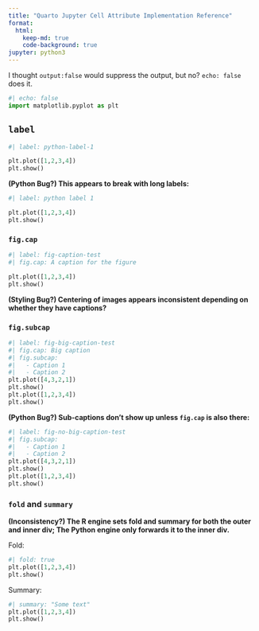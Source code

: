 ```yaml
---
title: "Quarto Jupyter Cell Attribute Implementation Reference"
format:
  html:
    keep-md: true
    code-background: true
jupyter: python3
---
```


I thought `output:false` would suppress the output, but no? `echo: false` does it.

```python
#| echo: false
import matplotlib.pyplot as plt
```

## `label`

```python
#| label: python-label-1

plt.plot([1,2,3,4])
plt.show()
```

**(Python Bug?) This appears to break with long labels:**

```python
#| label: python label 1

plt.plot([1,2,3,4])
plt.show()
```

### `fig.cap`

```python
#| label: fig-caption-test
#| fig.cap: A caption for the figure

plt.plot([1,2,3,4])
plt.show()
```

**(Styling Bug?) Centering of images appears inconsistent depending on whether they have captions?**

### `fig.subcap`

```python
#| label: fig-big-caption-test
#| fig.cap: Big caption
#| fig.subcap: 
#|   - Caption 1
#|   - Caption 2
plt.plot([4,3,2,1])
plt.show()
plt.plot([1,2,3,4])
plt.show()
```

**(Python Bug?) Sub-captions don't show up unless `fig.cap` is also there:**

```python
#| label: fig-no-big-caption-test
#| fig.subcap: 
#|   - Caption 1
#|   - Caption 2
plt.plot([4,3,2,1])
plt.show()
plt.plot([1,2,3,4])
plt.show()
```

### `fold` and `summary`

**(Inconsistency?) The R engine sets fold and summary for both the outer and inner div; The Python engine only forwards it to the inner div.**

Fold:

```python
#| fold: true
plt.plot([1,2,3,4])
plt.show()
```

Summary:

```python
#| summary: "Some text"
plt.plot([1,2,3,4])
plt.show()
```
